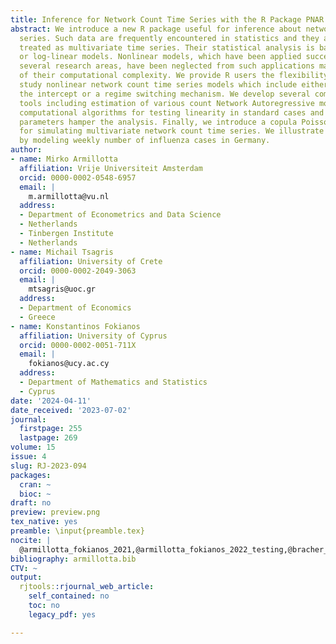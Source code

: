 ```yaml
---
title: Inference for Network Count Time Series with the R Package PNAR
abstract: We introduce a new R package useful for inference about network count time
  series. Such data are frequently encountered in statistics and they are usually
  treated as multivariate time series. Their statistical analysis is based on linear
  or log-linear models. Nonlinear models, which have been applied successfully in
  several research areas, have been neglected from such applications mainly because
  of their computational complexity. We provide R users the flexibility to fit and
  study nonlinear network count time series models which include either a drift in
  the intercept or a regime switching mechanism. We develop several computational
  tools including estimation of various count Network Autoregressive models and fast
  computational algorithms for testing linearity in standard cases and when non-identifiable
  parameters hamper the analysis. Finally, we introduce a copula Poisson algorithm
  for simulating multivariate network count time series. We illustrate the methodology
  by modeling weekly number of influenza cases in Germany.
author:
- name: Mirko Armillotta
  affiliation: Vrije Universiteit Amsterdam
  orcid: 0000-0002-0548-6957
  email: |
    m.armillotta@vu.nl
  address:
  - Department of Econometrics and Data Science
  - Netherlands
  - Tinbergen Institute
  - Netherlands
- name: Michail Tsagris
  affiliation: University of Crete
  orcid: 0000-0002-2049-3063
  email: |
    mtsagris@uoc.gr
  address:
  - Department of Economics
  - Greece
- name: Konstantinos Fokianos
  affiliation: University of Cyprus
  orcid: 0000-0002-0051-711X
  email: |
    fokianos@ucy.ac.cy
  address:
  - Department of Mathematics and Statistics
  - Cyprus
date: '2024-04-11'
date_received: '2023-07-02'
journal:
  firstpage: 255
  lastpage: 269
volume: 15
issue: 4
slug: RJ-2023-094
packages:
  cran: ~
  bioc: ~
draft: no
preview: preview.png
tex_native: yes
preamble: \input{preamble.tex}
nocite: |
  @armillotta_fokianos_2021,@armillotta_fokianos_2022_testing,@bracher_2020endemic,@brent1972algorithms,@csardi_2006,@davies_1987,@erdos_1959,@fokianos_2021,@fok2020,@GenestandNeslehova(2007),@gourieroux1984pseudo,@hansen_1996,@held_etal_2012,@held_etal_2005,@sureveillance_rpackage,@Knightetal(2020),@kraft1994algorithm,@gnar_rpackage,@Meyer_etal_2014,@Meyer_etal_2017,@pan2001,@Rfast,@Rfast2,@paul_etal_2011,@paul_etal_2008,@armillotta_et_al_rpackage_2022,@wang1987,@wedderburn1974quasi,@nloptr_2022,@zhu2017
bibliography: armillotta.bib
CTV: ~
output:
  rjtools::rjournal_web_article:
    self_contained: no
    toc: no
    legacy_pdf: yes

---
```

```{=latex}
\input{RJ-2023-094-src.tex}
```
